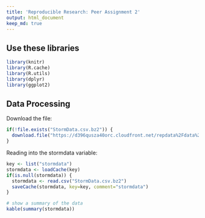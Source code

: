 ```yaml
---
title: 'Reproducible Research: Peer Assignment 2'
output: html_document
keep_md: true
---
```


## Use these libraries
```r
library(knitr)
library(R.cache)
library(R.utils)
library(dplyr)
library(ggplot2)
```


## Data Processing

Download the file:
```r
if(!file.exists("StormData.csv.bz2")) {
  download.file("https://d396qusza40orc.cloudfront.net/repdata%2Fdata%2FStormData.csv.bz2", "StormData.csv.bz2")
}
```

Reading into the stormdata variable:
```r
key <- list("stormdata")
stormdata <- loadCache(key)
if(is.null(stormdata)) {
  stormdata <- read.csv("StormData.csv.bz2")
  saveCache(stormdata, key=key, comment="stormdata")
}

# show a summary of the data
kable(summary(stormdata))
```